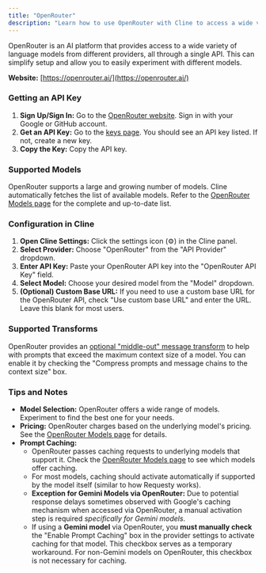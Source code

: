```yaml
---
title: "OpenRouter"
description: "Learn how to use OpenRouter with Cline to access a wide variety of language models through a single API."
---
```


OpenRouter is an AI platform that provides access to a wide variety of language models from different providers, all through a single API. This can simplify setup and allow you to easily experiment with different models.

**Website:** [https://openrouter.ai/](https://openrouter.ai/)

### Getting an API Key

1.  **Sign Up/Sign In:** Go to the [OpenRouter website](https://openrouter.ai/). Sign in with your Google or GitHub account.
2.  **Get an API Key:** Go to the [keys page](https://openrouter.ai/keys). You should see an API key listed. If not, create a new key.
3.  **Copy the Key:** Copy the API key.

### Supported Models

OpenRouter supports a large and growing number of models. Cline automatically fetches the list of available models. Refer to the [OpenRouter Models page](https://openrouter.ai/models) for the complete and up-to-date list.

### Configuration in Cline

1.  **Open Cline Settings:** Click the settings icon (⚙️) in the Cline panel.
2.  **Select Provider:** Choose "OpenRouter" from the "API Provider" dropdown.
3.  **Enter API Key:** Paste your OpenRouter API key into the "OpenRouter API Key" field.
4.  **Select Model:** Choose your desired model from the "Model" dropdown.
5.  **(Optional) Custom Base URL:** If you need to use a custom base URL for the OpenRouter API, check "Use custom base URL" and enter the URL. Leave this blank for most users.

### Supported Transforms

OpenRouter provides an [optional "middle-out" message transform](https://openrouter.ai/docs/features/message-transforms) to help with prompts that exceed the maximum context size of a model. You can enable it by checking the "Compress prompts and message chains to the context size" box.

### Tips and Notes

- **Model Selection:** OpenRouter offers a wide range of models. Experiment to find the best one for your needs.
- **Pricing:** OpenRouter charges based on the underlying model's pricing. See the [OpenRouter Models page](https://openrouter.ai/models) for details.
- **Prompt Caching:**
    - OpenRouter passes caching requests to underlying models that support it. Check the [OpenRouter Models page](https://openrouter.ai/models) to see which models offer caching.
    - For most models, caching should activate automatically if supported by the model itself (similar to how Requesty works).
    - **Exception for Gemini Models via OpenRouter:** Due to potential response delays sometimes observed with Google's caching mechanism when accessed via OpenRouter, a manual activation step is required _specifically for Gemini models_.
    - If using a **Gemini model** via OpenRouter, you **must manually check** the "Enable Prompt Caching" box in the provider settings to activate caching for that model. This checkbox serves as a temporary workaround. For non-Gemini models on OpenRouter, this checkbox is not necessary for caching.
